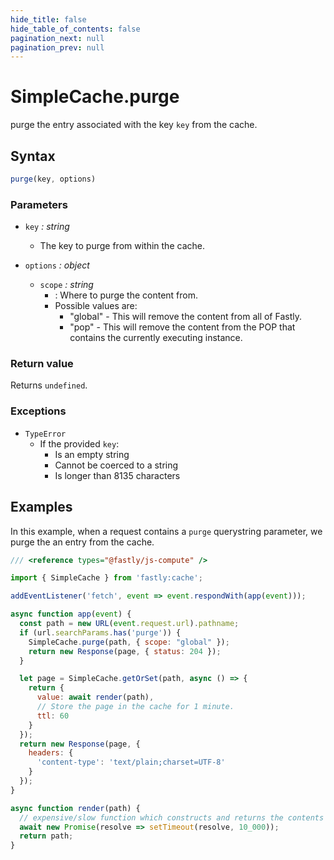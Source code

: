 ```yaml
---
hide_title: false
hide_table_of_contents: false
pagination_next: null
pagination_prev: null
---
```


# SimpleCache.purge

purge the entry associated with the key `key` from the cache.

## Syntax

```js
purge(key, options)
```

### Parameters

- `key` _: string_
  - The key to purge from within the cache.

- `options` _: object_
  - `scope` _: string_
    - : Where to purge the content from.
    - Possible values are:
      - "global" - This will remove the content from all of Fastly.
      - "pop" - This will remove the content from the POP that contains the currently executing instance.

### Return value

Returns `undefined`.

### Exceptions

- `TypeError`
  - If the provided `key`:
    - Is an empty string
    - Cannot be coerced to a string
    - Is longer than 8135 characters

## Examples

In this example, when a request contains a `purge` querystring parameter, we purge the an entry from the cache.

```js
/// <reference types="@fastly/js-compute" />

import { SimpleCache } from 'fastly:cache';

addEventListener('fetch', event => event.respondWith(app(event)));

async function app(event) {
  const path = new URL(event.request.url).pathname;
  if (url.searchParams.has('purge')) {
    SimpleCache.purge(path, { scope: "global" });
    return new Response(page, { status: 204 });
  }

  let page = SimpleCache.getOrSet(path, async () => {
    return {
      value: await render(path),
      // Store the page in the cache for 1 minute.
      ttl: 60
    }
  });
  return new Response(page, {
    headers: {
      'content-type': 'text/plain;charset=UTF-8'
    }
  });
}

async function render(path) {
  // expensive/slow function which constructs and returns the contents for a given path
  await new Promise(resolve => setTimeout(resolve, 10_000));
  return path;
}

```
